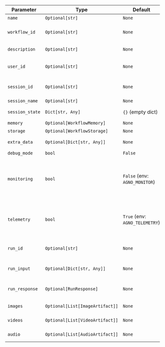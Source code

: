 | Parameter     | Type                                  | Default                                | Description                                                                                                                              |
|---------------|---------------------------------------|----------------------------------------|------------------------------------------------------------------------------------------------------------------------------------------|
| `name`        | `Optional[str]`                       | `None`                                 | **Workflow name**                                                                                                                        |
| `workflow_id` | `Optional[str]`                       | `None`                                 | **Workflow UUID** (autogenerated if not set)                                                                                             |
| `description` | `Optional[str]`                       | `None`                                 | **Workflow description** (only shown in the UI)                                                                                          |
| `user_id`     | `Optional[str]`                       | `None`                                 | **ID of the user** interacting with this workflow                                                                                        |
| `session_id`  | `Optional[str]`                       | `None`                                 | **Session UUID** (autogenerated if not set)                                                                                              |
| `session_name`| `Optional[str]`                       | `None`                                 | **Session name**                                                                                                                         |
| `session_state`| `Dict[str, Any]`                     | `{}` (empty dict)                      | **Session state** stored in the database                                                                                                 |
| `memory`      | `Optional[WorkflowMemory]`            | `None`                                 | **Workflow Memory**                                                                                                                      |
| `storage`     | `Optional[WorkflowStorage]`           | `None`                                 | **Workflow Storage**                                                                                                                     |
| `extra_data`  | `Optional[Dict[str, Any]]`            | `None`                                 | **Extra data** stored with this workflow                                                                                                 |
| `debug_mode`  | `bool`                                | `False`                                | Enable debug logs                                                                                                                        |
| `monitoring`  | `bool`                                | `False` (env: `AGNO_MONITOR`)          | If `True`, logs Workflow information to agno.com for monitoring. Defaults to `True` if `AGNO_MONITOR="true"` in the environment.         |
| `telemetry`   | `bool`                                | `True` (env: `AGNO_TELEMETRY`)         | If `True`, logs minimal telemetry for analytics. Defaults to `True` if `AGNO_TELEMETRY="true"` in the environment.                       |
| `run_id`      | `Optional[str]`                       | `None`                                 | **(Do not set manually)** Unique ID for each Workflow run                                                                                |
| `run_input`   | `Optional[Dict[str, Any]]`            | `None`                                 | **(Do not set manually)** Input passed to the current run                                                                                |
| `run_response`| `Optional[RunResponse]`               | `None`                                 | **(Do not set manually)** Response generated by the current run                                                                          |
| `images`      | `Optional[List[ImageArtifact]]`       | `None`                                 | **Images generated** during this session                                                                                                 |
| `videos`      | `Optional[List[VideoArtifact]]`       | `None`                                 | **Videos generated** during this session                                                                                                 |
| `audio`       | `Optional[List[AudioArtifact]]`       | `None`                                 | **Audio generated** during this session                                                                                                  |
